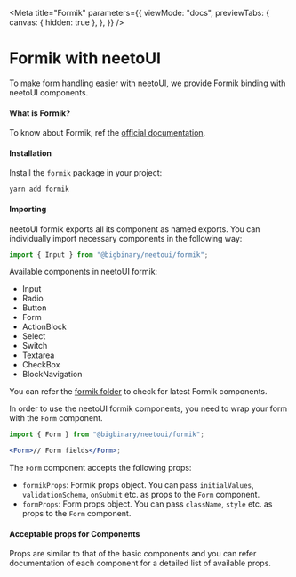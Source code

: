 
<Meta
  title="Formik"
  parameters={{
    viewMode: "docs",
    previewTabs: {
      canvas: { hidden: true },
    },
  }}
/>

# Formik with neetoUI

To make form handling easier with neetoUI, we provide Formik binding with neetoUI components.

#### What is Formik?

To know about Formik, ref the [official documentation](https://formik.org/docs/overview).

#### Installation

Install the `formik` package in your project:

<div className="sbdocs-install-code">

```
yarn add formik
```

</div>

#### Importing

neetoUI formik exports all its component as named exports. You can individually import necessary components in the following way:

```jsx
import { Input } from "@bigbinary/neetoui/formik";
```

Available components in neetoUI formik:

- Input
- Radio
- Button
- Form
- ActionBlock
- Select
- Switch
- Textarea
- CheckBox
- BlockNavigation

You can refer the [formik folder](https://github.com/bigbinary/neeto-ui/tree/main/lib/components/formik) to check for latest Formik components.

In order to use the neetoUI formik components, you need to wrap your form with the `Form` component.

```jsx
import { Form } from "@bigbinary/neetoui/formik";

<Form>// Form fields</Form>;
```

The `Form` component accepts the following props:

- `formikProps`: Formik props object. You can pass `initialValues`, `validationSchema`, `onSubmit` etc. as props to the `Form` component.
- `formProps`: Form props object. You can pass `className`, `style` etc. as props to the `Form` component.

#### Acceptable props for Components

Props are similar to that of the basic components and you can refer documentation of each component for a detailed list of available props.
